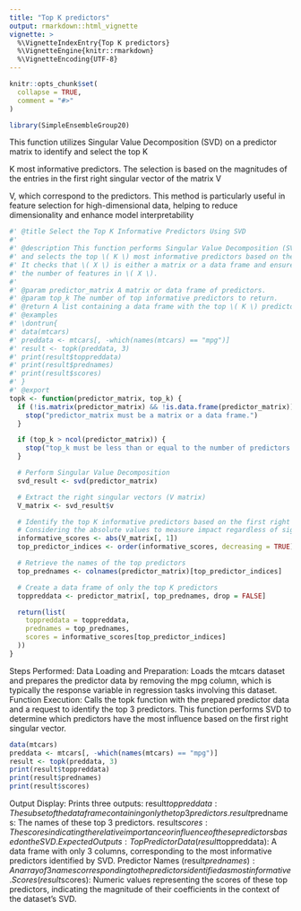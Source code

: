 ---
title: "Top K predictors"
output: rmarkdown::html_vignette
vignette: >
  %\VignetteIndexEntry{Top K predictors}
  %\VignetteEngine{knitr::rmarkdown}
  %\VignetteEncoding{UTF-8}
---

```{r, include = FALSE}
knitr::opts_chunk$set(
  collapse = TRUE,
  comment = "#>"
)
```

```{r setup}
library(SimpleEnsembleGroup20)
```
This function utilizes Singular Value Decomposition (SVD) on a predictor matrix to identify and select the top K

K most informative predictors. The selection is based on the magnitudes of the entries in the first right singular vector of the matrix  V


V, which correspond to the predictors. This method is particularly useful in feature selection for high-dimensional data, helping to reduce dimensionality and enhance model interpretability


```{r}
#' @title Select the Top K Informative Predictors Using SVD
#'
#' @description This function performs Singular Value Decomposition (SVD) on the predictor matrix \( X \)
#' and selects the top \( K \) most informative predictors based on the first right singular vector.
#' It checks that \( X \) is either a matrix or a data frame and ensures \( K \) is less than or equal to
#' the number of features in \( X \).
#'
#' @param predictor_matrix A matrix or data frame of predictors.
#' @param top_k The number of top informative predictors to return.
#' @return A list containing a data frame with the top \( K \) predictors, their names, and their scores.
#' @examples
#' \dontrun{
#' data(mtcars)
#' preddata <- mtcars[, -which(names(mtcars) == "mpg")]
#' result <- topk(preddata, 3)
#' print(result$toppreddata)
#' print(result$prednames)
#' print(result$scores)
#' }
#' @export
topk <- function(predictor_matrix, top_k) {
  if (!is.matrix(predictor_matrix) && !is.data.frame(predictor_matrix)) {
    stop("predictor_matrix must be a matrix or a data frame.")
  }

  if (top_k > ncol(predictor_matrix)) {
    stop("top_k must be less than or equal to the number of predictors in predictor_matrix.")
  }

  # Perform Singular Value Decomposition
  svd_result <- svd(predictor_matrix)

  # Extract the right singular vectors (V matrix)
  V_matrix <- svd_result$v

  # Identify the top K informative predictors based on the first right singular vector
  # Considering the absolute values to measure impact regardless of sign
  informative_scores <- abs(V_matrix[, 1])
  top_predictor_indices <- order(informative_scores, decreasing = TRUE)[1:top_k]

  # Retrieve the names of the top predictors
  top_prednames <- colnames(predictor_matrix)[top_predictor_indices]

  # Create a data frame of only the top K predictors
  toppreddata <- predictor_matrix[, top_prednames, drop = FALSE]

  return(list(
    toppreddata = toppreddata,
    prednames = top_prednames,
    scores = informative_scores[top_predictor_indices]
  ))
}


```

Steps Performed:
Data Loading and Preparation: Loads the mtcars dataset and prepares the predictor data by removing the mpg column, which is typically the response variable in regression tasks involving this dataset.
Function Execution: Calls the topk function with the prepared predictor data and a request to identify the top 3 predictors. This function performs SVD to determine which predictors have the most influence based on the first right singular vector.




```{r}
data(mtcars)
preddata <- mtcars[, -which(names(mtcars) == "mpg")]
result <- topk(preddata, 3)
print(result$toppreddata)
print(result$prednames)
print(result$scores)


```


Output Display: Prints three outputs:
result$toppreddata: The subset of the data frame containing only the top 3 predictors.
result$prednames: The names of these top 3 predictors.
result$scores: The scores indicating the relative importance or influence of these predictors based on the SVD.
Expected Outputs:
Top Predictor Data (result$toppreddata): A data frame with only 3 columns, corresponding to the most informative predictors identified by SVD.
Predictor Names (result$prednames): An array of 3 names corresponding to the predictors identified as most informative.
Scores (result$scores): Numeric values representing the scores of these top predictors, indicating the magnitude of their coefficients in the context of the dataset's SVD.
